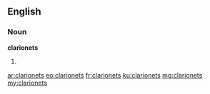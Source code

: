 ==English==

===Noun===
'''clarionets'''

# {{plural of|clarionet}}

[[ar:clarionets]]
[[eo:clarionets]]
[[fr:clarionets]]
[[ku:clarionets]]
[[mg:clarionets]]
[[my:clarionets]]